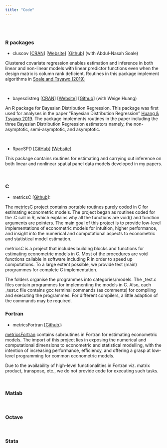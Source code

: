 ```yaml
---
title: "Code"
---
```


<!-- Commented out: -->
<!-- # ** Code** -->

<br><br>

### **R packages**

* cluscov [[CRAN](https://CRAN.R-project.org/package=cluscov)] [[Website](https://estsyawo.github.io/cluscov/)] [[Github](https://github.com/estsyawo/cluscov)] (with Abdul-Nasah Soale)

Clustered covariate regression enables estimation and inference in both linear and non-linear models with linear predictor functions even when the design matrix is column rank deficient. Routines in this package implement algorithms in [Soale and Tsyawo (2019)](https://www.researchgate.net/publication/333207469_Clustered_covariate_regression)

<br>

* bayesdistreg [[CRAN](https://CRAN.R-project.org/package=bayesdistreg)] [[Website](https://estsyawo.github.io/bayesdistreg/index.html)] [[Github](https://github.com/estsyawo/bayesdistreg)] (with Weige Huang)

An R package for Bayesian Distribution Regression. This package was first used for analyses in the paper "Bayesian Distribution Regression" [Huang & Tsyawo 2019](https://papers.ssrn.com/sol3/papers.cfm?abstract_id=3048658). The package implements routines in the paper including the three Bayesian Distribution Regression estimators namely, the non-asymptotic, semi-asymptotic, and asymptotic.

<br>

* RpacSPD [[GitHub](https://github.com/estsyawo/RpacSPD)]
[[Website](https://estsyawo.github.io/RpacSPD/)]

This package contains routines for estimating and carrying out inference on both linear and nonlinear spatial panel data models developed in my papers.

<br>

### **C**

* metricsC [[Github](https://github.com/estsyawo/metricsC)]:

The [metricsC](https://github.com/estsyawo/metricsC) project contains portable routines purely coded in C for estimating econometric models. The project began as routines coded for the .C call in R, which explains why all the functions are void() and function arguments are pointers. The main goal of this project is to provide low-level implementations of econometric models for intuition, higher performance, and insight into the numerical and computational aspects to econometric and statistical model estimation.

metricsC is a project that includes building blocks and functions for estimating econometric models in C. Most of the procedures are void functions callable in software including R in order to speed up computations. To a large extent possible, we provide test (main) programmes for complete C implementation.

The folders organise the programmes into categories/models. The _test.c files contain programmes for implementing the models in C. Also, each  _test.c file contains gcc terminal commands (as comments) for compiling and executing the programmes. For different compilers, a little adaption of the commands may be required.


### **Fortran**

* metricsFortran [[Github](https://github.com/estsyawo/metricsFortran)]:

[metricsFortran](https://github.com/estsyawo/metricsFortran) contains subroutines in Fortran for estimating econometric models. The import of this project lies in exposing the numerical and computational dimensions to econometric and statistical modelling, with the intention of increasing performance, efficiency, and offering a grasp at low-level programming for common econometric models.

Due to the availability of high-level functionalities in Fortran viz. matrix product, transpose, etc., we do not provide code for executing such tasks.

<br>

### **Matlab**

<br>

### **Octave**

<br>

### **Stata**